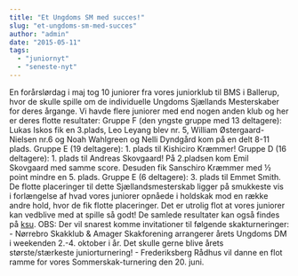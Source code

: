 ```yaml
---
title: "Et Ungdoms SM med succes!"
slug: "et-ungdoms-sm-med-succes"
author: "admin"
date: "2015-05-11"
tags: 
  - "juniornyt"
  - "seneste-nyt"
---
```


En forårslørdag i maj tog 10 juniorer fra vores juniorklub til BMS i Ballerup, hvor de skulle spille om de individuelle Ungdoms Sjællands Mesterskaber for deres årgange. Vi havde flere juniorer med end nogen anden klub og her er deres flotte resultater: Gruppe F (den yngste gruppe med 13 deltagere): Lukas Iskos fik en 3.plads, Leo Leyang blev nr. 5, William Østergaard-Nielsen nr.6 og Noah Wahlgreen og Nelli Dyndgård kom på en delt 8-11 plads. Gruppe E (19 deltagere): 1. plads til Kishiciro Kræmmer! Gruppe D (16 deltagere): 1. plads til Andreas Skovgaard! På 2.pladsen kom Emil Skovgaard med samme score. Desuden fik Sanschiro Kræmmer med ½ point mindre en 5. plads. Gruppe E (6 deltagere): 3. plads til Emmet Smith. De flotte placeringer til dette Sjællandsmesterskab ligger på smukkeste vis i forlængelse af hvad vores juniorer opnåede i holdskak mod en række andre hold, hvor de fik flotte placeringer. Det er utrolig flot at vores juniorer kan vedblive med at spille så godt! De samlede resultater kan også findes på [ksu](http://ksu.dk/nyheder/visnyhed.aspx?id=1153). OBS: Der vil snarest komme invitationer til følgende skakturneringer: - Nørrebro Skakklub & Amager Skakforening arrangerer årets Ungdoms DM i weekenden 2.-4. oktober i år. Det skulle gerne blive årets største/stærkeste juniorturnering! - Frederiksberg Rådhus vil danne en flot ramme for vores Sommerskak-turnering den 20. juni.
